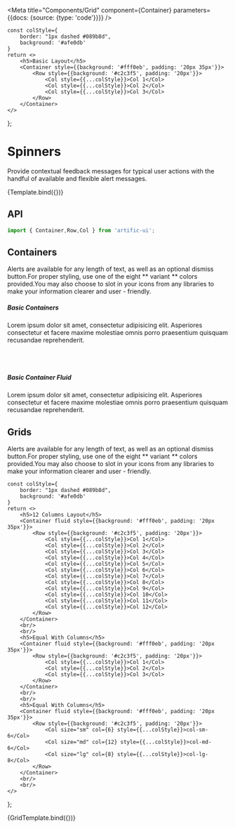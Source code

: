 

<Meta
	title="Components/Grid"
	component={Container}
	parameters={{docs: {source: {type: 'code'}}}}
/>

	const colStyle={
		border: "1px dashed #089b8d",
		background: '#afe0db'
	}
	return <>
		<h5>Basic Layout</h5>
		<Container style={{background: '#fff0eb', padding: '20px 35px'}}>
			<Row style={{background: '#c2c3f5', padding: '20px'}}>
				<Col style={{...colStyle}}>Col 1</Col>
				<Col style={{...colStyle}}>Col 2</Col>
				<Col style={{...colStyle}}>Col 3</Col>
			</Row>
		</Container>
	</>
};

# Spinners

Provide contextual feedback messages for typical user actions with the handful of available and flexible alert messages.

<Canvas>
	<Story name="Default">{Template.bind({})}</Story>
</Canvas>

## API

```jsx
import { Container,Row,Col } from 'artific-ui';
```

<ArgsTable story="Default"/>

## Containers

Alerts are available for any length of text, as well as an optional dismiss button.For proper styling, use one of the eight ** variant ** colors provided.You may also choose to slot in your icons from any libraries to make your information clearer and user - friendly.

<Canvas>
	<Story name="Containers">
		<h5>Basic Containers</h5>
		<Container style={{background: '#f1f1f1', padding: '20px', height: 100}}>
			<p>Lorem ipsum dolor sit amet, consectetur adipisicing elit. Asperiores consectetur et facere maxime
				molestiae omnis porro praesentium quisquam recusandae reprehenderit.</p>
		</Container>
		<br/>
		<br/>
		<h5>Basic Container Fluid</h5>
		<Container fluid={true} style={{background: '#f1f1f1', padding: '20px', height: 100}}>
			<p>Lorem ipsum dolor sit amet, consectetur adipisicing elit. Asperiores consectetur et facere maxime
				molestiae omnis porro praesentium quisquam recusandae reprehenderit.</p>
		</Container>
	</Story>
</Canvas>

## Grids

Alerts are available for any length of text, as well as an optional dismiss button.For proper styling, use one of the eight ** variant ** colors provided.You may also choose to slot in your icons from any libraries to make your information clearer and user - friendly.

	const colStyle={
		border: "1px dashed #089b8d",
		background: '#afe0db'
	}
	return <>
		<h5>12 Columns Layout</h5>
		<Container fluid style={{background: '#fff0eb', padding: '20px 35px'}}>
			<Row style={{background: '#c2c3f5', padding: '20px'}}>
				<Col style={{...colStyle}}>Col 1</Col>
				<Col style={{...colStyle}}>Col 2</Col>
				<Col style={{...colStyle}}>Col 3</Col>
				<Col style={{...colStyle}}>Col 4</Col>
				<Col style={{...colStyle}}>Col 5</Col>
				<Col style={{...colStyle}}>Col 6</Col>
				<Col style={{...colStyle}}>Col 7</Col>
				<Col style={{...colStyle}}>Col 8</Col>
				<Col style={{...colStyle}}>Col 9</Col>
				<Col style={{...colStyle}}>Col 10</Col>
				<Col style={{...colStyle}}>Col 11</Col>
				<Col style={{...colStyle}}>Col 12</Col>
			</Row>
		</Container>
		<br/>
		<br/>
		<h5>Equal With Columns</h5>
		<Container fluid style={{background: '#fff0eb', padding: '20px 35px'}}>
			<Row style={{background: '#c2c3f5', padding: '20px'}}>
				<Col style={{...colStyle}}>Col 1</Col>
				<Col style={{...colStyle}}>Col 2</Col>
				<Col style={{...colStyle}}>Col 3</Col>
			</Row>
		</Container>
		<br/>
		<br/>
		<h5>Equal With Columns</h5>
		<Container fluid style={{background: '#fff0eb', padding: '20px 35px'}}>
			<Row style={{background: '#c2c3f5', padding: '20px'}}>
				<Col size="sm" col={6} style={{...colStyle}}>col-sm-6</Col>
				<Col size="md" col={12} style={{...colStyle}}>col-md-6</Col>
				<Col size="lg" col={8} style={{...colStyle}}>col-lg-8</Col>
			</Row>
		</Container>
		<br/>
		<br/>
	</>
};

<Canvas>
	<Story name="Grids">
		{GridTemplate.bind({})}
	</Story>
</Canvas>
